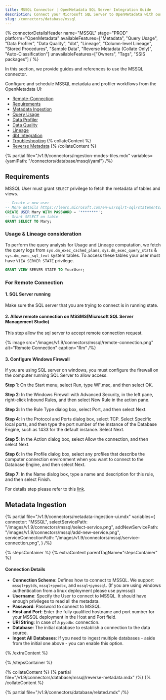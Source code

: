 ```yaml
---
title: MSSQL Connector | OpenMetadata SQL Server Integration Guide
description: Connect your Microsoft SQL Server to OpenMetadata with our comprehensive MSSQL connector guide. Step-by-step setup, configuration, and metadata extraction.
slug: /connectors/database/mssql
---
```






{% connectorDetailsHeader
name="MSSQL"
stage="PROD"
platform="OpenMetadata"
availableFeatures=["Metadata", "Query Usage", "Data Profiler", "Data Quality", "dbt", "Lineage", "Column-level Lineage", "Stored Procedures", "Sample Data", "Reverse Metadata (Collate Only)", "Auto-Classification"]
unavailableFeatures=["Owners", "Tags", "SSIS packages"]
/ %}

In this section, we provide guides and references to use the MSSQL connector.

Configure and schedule MSSQL metadata and profiler workflows from the OpenMetadata UI:

- [Remote-Connection](#for-remote-connection)
- [Requirements](#requirements)
- [Metadata Ingestion](#metadata-ingestion)
- [Query Usage](/connectors/ingestion/workflows/usage)
- [Data Profiler](/how-to-guides/data-quality-observability/profiler/workflow)
- [Data Quality](/how-to-guides/data-quality-observability/quality)
- [Lineage](/connectors/ingestion/lineage)
- [dbt Integration](/connectors/ingestion/workflows/dbt)
- [Troubleshooting](/connectors/database/mssql/troubleshooting)
{% collateContent %}
- [Reverse Metadata](#reverse-metadata)
{% /collateContent %}

{% partial file="/v1.9/connectors/ingestion-modes-tiles.mdx" variables={yamlPath: "/connectors/database/mssql/yaml"} /%}

## Requirements

MSSQL User must grant `SELECT` privilege to fetch the metadata of tables and views.

```sql
-- Create a new user
-- More details https://learn.microsoft.com/en-us/sql/t-sql/statements/create-user-transact-sql?view=sql-server-ver16
CREATE USER Mary WITH PASSWORD = '********';
-- Grant SELECT on table
GRANT SELECT TO Mary;
```

### Usage & Lineage consideration

To perform the query analysis for Usage and Lineage computation, we fetch the query logs from `sys.dm_exec_cached_plans`, `sys.dm_exec_query_stats` &  `sys.dm_exec_sql_text` system tables. To access these tables your user must have `VIEW SERVER STATE` privilege.

```sql
GRANT VIEW SERVER STATE TO YourUser;
```

### For Remote Connection

#### 1. SQL Server running

Make sure the SQL server that you are trying to connect is in running state.

#### 2. Allow remote connection on MSSMS(Microsoft SQL Server Management Studio)

This step allow the sql server to accept remote connection request.

{% image
src="/images/v1.9/connectors/mssql/remote-connection.png"
alt="Remote Connection"
caption="Rm"
/%}

#### 3. Configure Windows Firewall 

If you are using SQL server on windows, you must configure the firewall on the computer running SQL Server to allow access.

**Step 1**: On the Start menu, select Run, type WF.msc, and then select OK.

**Step 2**: In the Windows Firewall with Advanced Security, in the left pane, right-click Inbound Rules, and then select New Rule in the action pane.

**Step 3**: In the Rule Type dialog box, select Port, and then select Next.

**Step 4**: In the Protocol and Ports dialog box, select TCP. Select Specific local ports, and then type the port number of the instance of the Database Engine, such as 1433 for the default instance. Select Next.

**Step 5**: In the Action dialog box, select Allow the connection, and then select Next.

**Step 6**: In the Profile dialog box, select any profiles that describe the computer connection environment when you want to connect to the Database Engine, and then select Next.

**Step 7**: In the Name dialog box, type a name and description for this rule, and then select Finish.

For details step please refer to this [link](https://docs.microsoft.com/en-us/sql/database-engine/configure-windows/configure-a-windows-firewall-for-database-engine-access?view=sql-server-ver15).


## Metadata Ingestion

{% partial 
  file="/v1.9/connectors/metadata-ingestion-ui.mdx" 
  variables={
    connector: "MSSQL", 
    selectServicePath: "/images/v1.9/connectors/mssql/select-service.png",
    addNewServicePath: "/images/v1.9/connectors/mssql/add-new-service.png",
    serviceConnectionPath: "/images/v1.9/connectors/mssql/service-connection.png",
} 
/%}

{% stepsContainer %}
{% extraContent parentTagName="stepsContainer" %}

#### Connection Details

- **Connection Scheme**: Defines how to connect to MSSQL. We support `mssql+pytds`, `mssql+pyodbc`, and `mssql+pymssql`. (If you are using windows authentication from a linux deployment please use pymssql)
- **Username**: Specify the User to connect to MSSQL. It should have enough privileges to read all the metadata.
- **Password**: Password to connect to MSSQL.
- **Host and Port**: Enter the fully qualified hostname and port number for your MSSQL deployment in the Host and Port field.
- **URI String**: In case of a `pyodbc` connection.
- **Database**: The initial database to establish a connection to the data source.
- **Ingest All Databases**: If you need to ingest multiple databases - aside from the initial one above - you can enable this option.

<AdvancedConfiguration />

{% /extraContent %}

<TestConnection />

<ConfigureIngestion />

<IngestionScheduleAndDeploy />

{% /stepsContainer %}

{% collateContent %}
{% partial file="/v1.9/connectors/database/mssql/reverse-metadata.mdx" /%}
{% /collateContent %}

{% partial file="/v1.9/connectors/database/related.mdx" /%}
